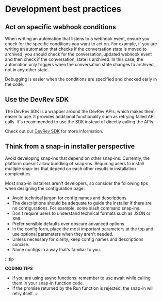 # Development best practices

## Act on specific webhook conditions

When writing an automation that listens to a webhook event, ensure you check for the specific conditions you want to act on. For example, if you are writing an automation that checks if the conversation state is moved to archived, you should check for the conversation_updated webhook event and then check if the conversation_state is archived. In this case, the automation only triggers when the conversation state changes to archived, not in any other state.

Debugging is easier when the conditions are specified and checked early in the code.

## Use the DevRev SDK

The DevRev SDK is a wrapper around the DevRev APIs, which makes them easier to use. It provides additional functionality such as retrying failed API calls. It's recommended to use the SDK instead of directly calling the APIs.

Check out our [DevRev SDK](https://www.npmjs.com/package/@devrev/typescript-sdk) for more information.

## Think from a snap-in installer perspective

Avoid developing snap-ins that depend on other snap-ins. Currently, the platform doesn't allow bundling of snap-ins. Requiring users to install multiple snap-ins that depend on each other results in installation complexities.

Most snap-in installers aren't developers, so consider the following tips when designing the configuration page:

- Avoid technical jargon for config names and descriptions.
- The descriptions should be adequate to guide the installer if there are no configurations. For example, some slash command snap-ins.
- Don't require users to understand technical formats such as JSON or XML.
- Prefer sensible defaults over obscure advanced options.
- In the config form, place the most important parameters at the top and use optional parameters when they aren't needed.
- Unless necessary for clarity, keep config names and descriptions concise.
- Name configs in a way that's familiar to you.

:::tip

**CODING TIPS**

- If you are using async functions, remember to use await while calling them in your snap-in function code.
- If the promise returned by the Run function is rejected, the snap-in will retry itself.
  :::
